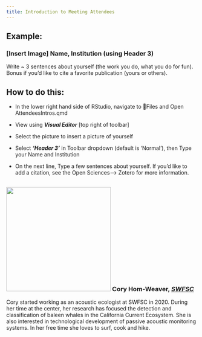 ```yaml
---
title: Introduction to Meeting Attendees
---
```


## Example:

### \[Insert Image\] Name, Institution (using Header 3)

Write \~ 3 sentences about yourself (the work you do, what you do for fun). Bonus if you'd like to cite a favorite publication (yours or others).

## How to do this:

-   In the lower right hand side of RStudio, navigate to 📁Files and Open AttendeesIntros.qmd

-   View using ***Visual Editor*** \[top right of toolbar\]

-   Select the picture to insert a picture of yourself

-   Select ***'Header 3'*** in Toolbar dropdown (default is 'Normal'), then Type your Name and Institution

-   On the next line, Type a few sentences about yourself. If you'd like to add a citation, see the Open Sciences–\> Zotero for more information.

```{=openxml}
<w:p><w:r><w:br w:type="page"/></w:r></w:p>
```
## 

### ![](images/Cory-Hom-Weaver.jpg){width="276"} Cory Hom-Weaver, [*SWFSC*](https://www.fisheries.noaa.gov/west-coast/science-data/southwest-acoustic-ecology-lab)

Cory started working as an acoustic ecologist at SWFSC in 2020. During her time at the center, her research has focused the detection and classification of baleen whales in the California Current Ecosystem. She is also interested in technological development of passive acoustic monitoring systems. In her free time she loves to surf, cook and hike.
